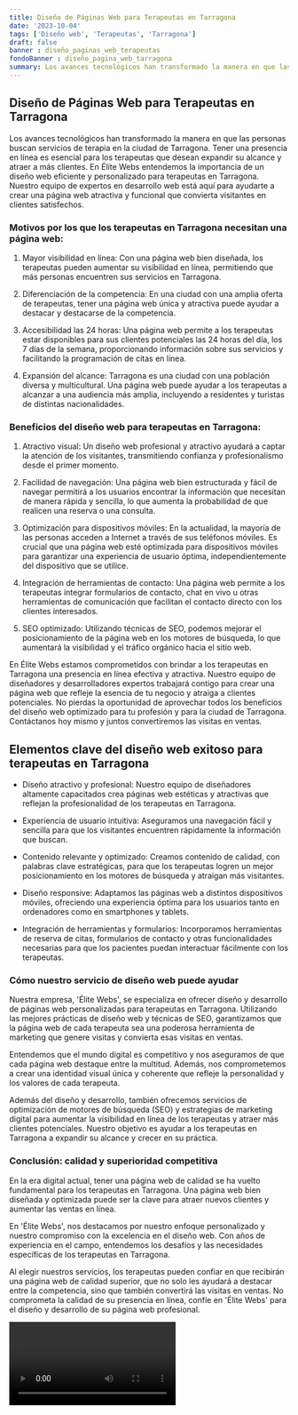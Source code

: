 ```yaml
---
title: Diseño de Páginas Web para Terapeutas en Tarragona
date: '2023-10-04'
tags: ['Diseño web', 'Terapeutas', 'Tarragona']
draft: false
banner : diseño_paginas_web_terapeutas
fondoBanner : diseño_pagina_web_tarragona
summary: Los avances tecnológicos han transformado la manera en que las personas buscan servicios de terapia en la ciudad de Tarragona. Tener una presencia en línea es esencial para los terapeutas que desean expandir su alcance y atraer a más clientes. En Élite Webs entendemos la importancia de un diseño web eficiente y personalizado para terapeutas en Tarragona. Nuestro equipo de expertos en desarrollo web está aquí para ayudarte a crear una página web atractiva y funcional que convierta visitantes en clientes satisfechos.
---
```


## Diseño de Páginas Web para Terapeutas en Tarragona

Los avances tecnológicos han transformado la manera en que las personas buscan servicios de terapia en la ciudad de Tarragona. Tener una presencia en línea es esencial para los terapeutas que desean expandir su alcance y atraer a más clientes. En Élite Webs entendemos la importancia de un diseño web eficiente y personalizado para terapeutas en Tarragona. Nuestro equipo de expertos en desarrollo web está aquí para ayudarte a crear una página web atractiva y funcional que convierta visitantes en clientes satisfechos.

### Motivos por los que los terapeutas en Tarragona necesitan una página web:

1. Mayor visibilidad en línea: Con una página web bien diseñada, los terapeutas pueden aumentar su visibilidad en línea, permitiendo que más personas encuentren sus servicios en Tarragona.

2. Diferenciación de la competencia: En una ciudad con una amplia oferta de terapeutas, tener una página web única y atractiva puede ayudar a destacar y destacarse de la competencia.

3. Accesibilidad las 24 horas: Una página web permite a los terapeutas estar disponibles para sus clientes potenciales las 24 horas del día, los 7 días de la semana, proporcionando información sobre sus servicios y facilitando la programación de citas en línea.

4. Expansión del alcance: Tarragona es una ciudad con una población diversa y multicultural. Una página web puede ayudar a los terapeutas a alcanzar a una audiencia más amplia, incluyendo a residentes y turistas de distintas nacionalidades.

### Beneficios del diseño web para terapeutas en Tarragona:

1. Atractivo visual: Un diseño web profesional y atractivo ayudará a captar la atención de los visitantes, transmitiendo confianza y profesionalismo desde el primer momento.

2. Facilidad de navegación: Una página web bien estructurada y fácil de navegar permitirá a los usuarios encontrar la información que necesitan de manera rápida y sencilla, lo que aumenta la probabilidad de que realicen una reserva o una consulta.

3. Optimización para dispositivos móviles: En la actualidad, la mayoría de las personas acceden a Internet a través de sus teléfonos móviles. Es crucial que una página web esté optimizada para dispositivos móviles para garantizar una experiencia de usuario óptima, independientemente del dispositivo que se utilice.

4. Integración de herramientas de contacto: Una página web permite a los terapeutas integrar formularios de contacto, chat en vivo u otras herramientas de comunicación que facilitan el contacto directo con los clientes interesados.

5. SEO optimizado: Utilizando técnicas de SEO, podemos mejorar el posicionamiento de la página web en los motores de búsqueda, lo que aumentará la visibilidad y el tráfico orgánico hacia el sitio web.

En Élite Webs estamos comprometidos con brindar a los terapeutas en Tarragona una presencia en línea efectiva y atractiva. Nuestro equipo de diseñadores y desarrolladores expertos trabajará contigo para crear una página web que refleje la esencia de tu negocio y atraiga a clientes potenciales. No pierdas la oportunidad de aprovechar todos los beneficios del diseño web optimizado para tu profesión y para la ciudad de Tarragona. Contáctanos hoy mismo y juntos convertiremos las visitas en ventas.

<GifSeo />

<Cta />

## Elementos clave del diseño web exitoso para terapeutas en Tarragona

- Diseño atractivo y profesional: Nuestro equipo de diseñadores altamente capacitados crea páginas web estéticas y atractivas que reflejan la profesionalidad de los terapeutas en Tarragona.

- Experiencia de usuario intuitiva: Aseguramos una navegación fácil y sencilla para que los visitantes encuentren rápidamente la información que buscan.

- Contenido relevante y optimizado: Creamos contenido de calidad, con palabras clave estratégicas, para que los terapeutas logren un mejor posicionamiento en los motores de búsqueda y atraigan más visitantes.

- Diseño responsive: Adaptamos las páginas web a distintos dispositivos móviles, ofreciendo una experiencia óptima para los usuarios tanto en ordenadores como en smartphones y tablets.

- Integración de herramientas y formularios: Incorporamos herramientas de reserva de citas, formularios de contacto y otras funcionalidades necesarias para que los pacientes puedan interactuar fácilmente con los terapeutas.

### Cómo nuestro servicio de diseño web puede ayudar

Nuestra empresa, 'Élite Webs', se especializa en ofrecer diseño y desarrollo de páginas web personalizadas para terapeutas en Tarragona. Utilizando las mejores prácticas de diseño web y técnicas de SEO, garantizamos que la página web de cada terapeuta sea una poderosa herramienta de marketing que genere visitas y convierta esas visitas en ventas.

Entendemos que el mundo digital es competitivo y nos aseguramos de que cada página web destaque entre la multitud. Además, nos comprometemos a crear una identidad visual única y coherente que refleje la personalidad y los valores de cada terapeuta.

Además del diseño y desarrollo, también ofrecemos servicios de optimización de motores de búsqueda (SEO) y estrategias de marketing digital para aumentar la visibilidad en línea de los terapeutas y atraer más clientes potenciales. Nuestro objetivo es ayudar a los terapeutas en Tarragona a expandir su alcance y crecer en su práctica.

### Conclusión: calidad y superioridad competitiva

En la era digital actual, tener una página web de calidad se ha vuelto fundamental para los terapeutas en Tarragona. Una página web bien diseñada y optimizada puede ser la clave para atraer nuevos clientes y aumentar las ventas en línea.

En 'Élite Webs', nos destacamos por nuestro enfoque personalizado y nuestro compromiso con la excelencia en el diseño web. Con años de experiencia en el campo, entendemos los desafíos y las necesidades específicas de los terapeutas en Tarragona.

Al elegir nuestros servicios, los terapeutas pueden confiar en que recibirán una página web de calidad superior, que no solo les ayudará a destacar entre la competencia, sino que también convertirá las visitas en ventas. No comprometa la calidad de su presencia en línea, confíe en 'Élite Webs' para el diseño y desarrollo de su página web profesional.

<Video />

<CtaBot job='Terapeutas' city='Tarragona'/>

<Gmaps query='Tarragona+españa+maps' />